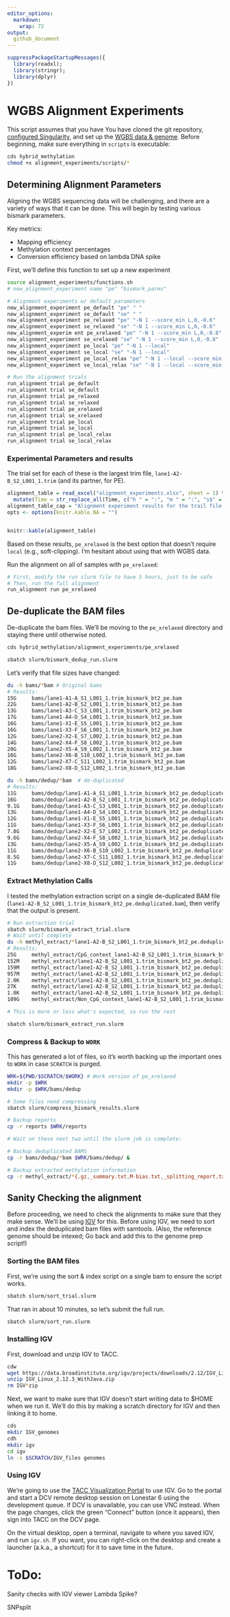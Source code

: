 ```yaml
---
editor_options: 
  markdown: 
    wrap: 72
output:
  github_document
---
```


```r
suppressPackageStartupMessages({
  library(readxl);
  library(stringr);
  library(dplyr)
})
```

# WGBS Alignment Experiments

This script assumes that you have You have cloned the git repository, [configured Singularity](../docker/), and set up the [WGBS data & genome](../wgbs_setup/).
Before beginning, make sure everything in `scripts` is executable: 

```bash
cds hybrid_methylation
chmod +x alignment_experiments/scripts/*
```

## Determining Alignment Parameters

Aligning the WGBS sequencing data will be challenging, and there are a
variety of ways that it can be done. This will begin by testing various bismark parameters.

Key metrics:

-   Mapping efficiency
-   Methylation context percentages
-   Conversion efficiency based on lambda DNA spike


First, we'll define this function to set up a new experiment

```bash
source alignment_experiments/functions.sh
# new_alignment_experiment name "pe" "bismark_parms"

# Alignment experiments w/ default parameters
new_alignment_experiment pe_default "pe" " "
new_alignment_experiment se_default "se" " "
new_alignment_experiment pe_relaxed "pe" "-N 1 --score_min L,0,-0.6"
new_alignment_experiment se_relaxed "se" "-N 1 --score_min L,0,-0.6"
new_alignment_experim ent pe_xrelaxed "pe" "-N 1 --score_min L,0,-0.8"
new_alignment_experiment se_xrelaxed "se" "-N 1 --score_min L,0,-0.8"
new_alignment_experiment pe_local "pe" "-N 1 --local"
new_alignment_experiment se_local "se" "-N 1 --local"
new_alignment_experiment pe_local_relax "pe" "-N 1 --local --score_min G,0,-0.6"
new_alignment_experiment se_local_relax "se" "-N 1 --local --score_min G,0,-0.6"

# Run the alignment trials
run_alignment trial pe_default
run_alignment trial se_default
run_alignment trial pe_relaxed
run_alignment trial se_relaxed
run_alignment trial pe_xrelaxed
run_alignment trial se_xrelaxed
run_alignment trial pe_local
run_alignment trial se_local
run_alignment trial pe_local_relax
run_alignment trial se_local_relax
```

### Experimental Parameters and results

The trial set for each of these is the largest trim file,
`lane1-A2-B_S2_L001_1.trim` (and its partner, for PE).

```r
alignment_table = read_excel("alignment_experiments.xlsx", sheet = 1) %>%
  mutate(Time = str_replace_all(Time, c("h " = ":", "m " = ":", "s$" = "")))
alignment_table_cap = "Alignment experiment results for the trail file, lane1-A2-B_S2_L001_1.trim."
opts <- options(knitr.kable.NA = "")


knitr::kable(alignment_table)
```

Based on these results, `pe_xrelaxed` is the best option that doesn't
require `local` (e.g., soft-clipping). I'm hesitant about using that
with WGBS data.

Run the alignment on all of samples with `pe_xrelaxed`:

```bash
# First, modify the run slurm file to have 5 hours, just to be safe
# Then, run the full alignment
run_alignment run pe_xrelaxed

```

## De-duplicate the BAM files

De-duplicate the bam files. We'll be moving to the `pe_xrelaxed`
directory and staying there until otherwise noted.

```bash
cds hybrid_methylation/alignment_experiments/pe_xrelaxed

sbatch slurm/bismark_dedup_run.slurm
```

Let's verify that file sizes have changed:

```bash
du -h bams/*bam # Original bams
# Results:
15G     bams/lane1-A1-A_S1_L001_1.trim_bismark_bt2_pe.bam
22G     bams/lane1-A2-B_S2_L001_1.trim_bismark_bt2_pe.bam
13G     bams/lane1-A3-C_S3_L001_1.trim_bismark_bt2_pe.bam
17G     bams/lane1-A4-D_S4_L001_1.trim_bismark_bt2_pe.bam
16G     bams/lane1-X1-E_S5_L001_1.trim_bismark_bt2_pe.bam
16G     bams/lane1-X3-F_S6_L001_1.trim_bismark_bt2_pe.bam
12G     bams/lane2-X2-E_S7_L002_1.trim_bismark_bt2_pe.bam
14G     bams/lane2-X4-F_S8_L002_1.trim_bismark_bt2_pe.bam
20G     bams/lane2-X5-A_S9_L002_1.trim_bismark_bt2_pe.bam
16G     bams/lane2-X6-B_S10_L002_1.trim_bismark_bt2_pe.bam
12G     bams/lane2-X7-C_S11_L002_1.trim_bismark_bt2_pe.bam
18G     bams/lane2-X8-D_S12_L002_1.trim_bismark_bt2_pe.bam

du -h bams/dedup/*bam  # de-duplicated
# Results:
11G     bams/dedup/lane1-A1-A_S1_L001_1.trim_bismark_bt2_pe.deduplicated.bam
16G     bams/dedup/lane1-A2-B_S2_L001_1.trim_bismark_bt2_pe.deduplicated.bam
9.1G    bams/dedup/lane1-A3-C_S3_L001_1.trim_bismark_bt2_pe.deduplicated.bam
13G     bams/dedup/lane1-A4-D_S4_L001_1.trim_bismark_bt2_pe.deduplicated.bam
12G     bams/dedup/lane1-X1-E_S5_L001_1.trim_bismark_bt2_pe.deduplicated.bam
11G     bams/dedup/lane1-X3-F_S6_L001_1.trim_bismark_bt2_pe.deduplicated.bam
7.8G    bams/dedup/lane2-X2-E_S7_L002_1.trim_bismark_bt2_pe.deduplicated.bam
9.6G    bams/dedup/lane2-X4-F_S8_L002_1.trim_bismark_bt2_pe.deduplicated.bam
13G     bams/dedup/lane2-X5-A_S9_L002_1.trim_bismark_bt2_pe.deduplicated.bam
11G     bams/dedup/lane2-X6-B_S10_L002_1.trim_bismark_bt2_pe.deduplicated.bam
8.5G    bams/dedup/lane2-X7-C_S11_L002_1.trim_bismark_bt2_pe.deduplicated.bam
11G     bams/dedup/lane2-X8-D_S12_L002_1.trim_bismark_bt2_pe.deduplicated.bam
```

### Extract Methylation Calls

I tested the methylation extraction script on a single de-duplicated BAM
file (`lane1-A2-B_S2_L001_1.trim_bismark_bt2_pe.deduplicated.bam`), then
verify that the output is present.

```bash
# Run extraction trial
sbatch slurm/bismark_extract_trial.slurm
# Wait until complete
du -h methyl_extract/*lane1-A2-B_S2_L001_1.trim_bismark_bt2_pe.deduplicated*
# Results:
25G     methyl_extract/CpG_context_lane1-A2-B_S2_L001_1.trim_bismark_bt2_pe.deduplicated.txt
152M    methyl_extract/lane1-A2-B_S2_L001_1.trim_bismark_bt2_pe.deduplicated.bedGraph.gz
159M    methyl_extract/lane1-A2-B_S2_L001_1.trim_bismark_bt2_pe.deduplicated.bismark.cov.gz
957M    methyl_extract/lane1-A2-B_S2_L001_1.trim_bismark_bt2_pe.deduplicated.CpG_report.txt
2.0K    methyl_extract/lane1-A2-B_S2_L001_1.trim_bismark_bt2_pe.deduplicated.cytosine_context_summary.txt
27K     methyl_extract/lane1-A2-B_S2_L001_1.trim_bismark_bt2_pe.deduplicated.M-bias.txt
1.0K    methyl_extract/lane1-A2-B_S2_L001_1.trim_bismark_bt2_pe.deduplicated_splitting_report.txt
109G    methyl_extract/Non_CpG_context_lane1-A2-B_S2_L001_1.trim_bismark_bt2_pe.deduplicated.txt

# This is more or less what's expected, so run the rest

sbatch slurm/bismark_extract_run.slurm
```

### Compress & Backup to `WORK`

This has generated a lot of files, so it's worth backing up the
important ones to `WORK` in case `SCRATCH` is purged.

```bash
WRK=${PWD/$SCRATCH/$WORK} # Work version of pe_xrelaxed
mkdir -p $WRK
mkdir -p $WRK/bams/dedup

# Some files need compressing
sbatch slurm/compress_bismark_results.slurm

# Backup reports
cp -r reports $WRK/reports

# Wait on these next two until the slurm job is complete:

# Backup deduplicated BAMS
cp -r bams/dedup/*bam $WRK/bams/dedup/ &

# Backup extracted methylation information
cp -r methyl_extract/*{.gz,_summary.txt,M-bias.txt,_splitting_report.txt} $WRK/methyl_extract
```

## Sanity Checking the alignment

Before proceeding, we need to check the alignments to make sure that they make sense.
We'll be using [IGV](https://igv.org) for this.
Before using IGV, we need to sort and index the deduplicated bam files with samtools.
(Also, the reference genome should be intexed; Go back and add this to the genome prep script!)

### Sorting the BAM files

First, we're using the sort & index script on a single bam to ensure the script works.
```bash
sbatch slurm/sort_trial.slurm
```

That ran in about 10 minutes, so let's submit the full run.

```bash
sbatch slurm/sort_run.slurm
```


### Installing IGV

First, download and unzip IGV to TACC.

```bash
cdw 
wget https://data.broadinstitute.org/igv/projects/downloads/2.12/IGV_Linux_2.12.3_WithJava.zip 
unzip IGV_Linux_2.12.3_WithJava.zip
rm IGV*zip
```

Next, we want to make sure that IGV doesn't start writing data to $HOME when we run it. We'll do this by making a scratch directory for IGV and then linking it to home.

```bash
cds
mkdir IGV_genomes
cdh
mkdir igv
cd igv
ln -s $SCRATCH/IGV_files genomes
```

### Using IGV 

We're going to use the [TACC Visualization Portal](vis.tacc.utexas.edu/) to use IGV.
Go to the portal and start a DCV remote desktop session on Lonestar 6 using the development queue.
If DCV is unavailable, you can use VNC instead.
When the page changes, click the green "Connect" button (once it appears), then sign into TACC on the DCV page.

On the virtual desktop, open a terminal, navigate to where you saved IGV, and run `igv.sh`.  If you want, you can right-click on the desktop and create a launcher (a.k.a., a shortcut) for it to save time in the future.



# ToDo:

Sanity checks with IGV viewer
Lambda Spike?

SNPsplit
